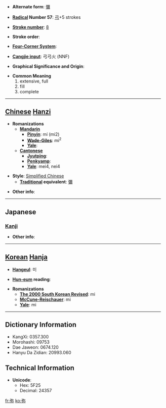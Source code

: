 * '''Alternate form''': [[彌]]

* '''[[Wiktionary:Chinese radical index| Radical]] Number 57''': [[Wiktionary:Chinese radical index 弓|弓]]+5 strokes

* '''[[Wiktionary:Chinese total strokes index|Stroke number]]''': [[Wiktionary:Chinese total strokes index 8|8]]

* '''Stroke order''': 

* '''[[Wiktionary:Chinese four corner index|Four-Corner System]]''': 

* '''[[Wiktionary:Chinese Cangjie index|Cangjie input]]''': 弓弓火 (NNF)

* '''Graphical Significance and Origin''': 

* '''Common Meaning'''
*#extensive, full
*# fill
*# complete


----

== [[Chinese]] [[Hanzi]] ==

* '''Romanizations'''
** '''[[Mandarin]]'''
*** '''[[Pinyin]]''': mí (mi2)
*** '''[[Wade-Giles]]''': mi<sup>2</sup>
*** '''[[Yale]]''': 
** '''[[Cantonese]]'''
*** '''[[Jyutping]]''':
*** '''[[Penkyamp]]''': 
*** '''[[Yale]]''': mei4, nei4

* '''Style''': [[Simplified Chinese]] 
** '''[[Traditional Chinese|Traditional]] equivalent''': [[彌]]

* '''Other info''': 

----

==Japanese==
===[[Kanji]]===
{{kanji|on readings=[[み]] (mi)
|kun readings=[[ひさしい]] (hisashii), [[とおい]] (tooi), [[や]] (ya)
}}

* '''Other info''':  

----

== [[Korean]] [[Hanja]] ==

* '''[[Hangeul]]''': 미

* '''[[Hun-eum]] reading''': 

* '''Romanizations'''
** '''[[The 2000 South Korean Revised Romanization|The 2000 South Korean Revised]]''': mi
** '''[[McCune-Reischauer]]''': mi
** '''[[Yale]]''': mi

----

== Dictionary Information ==

* KangXi: 0357.300
* Morohashi: 09753
* Dae Jaweon: 0674.120
* Hanyu Da Zidian: 20993.060

== Technical Information ==

* '''Unicode''':
** Hex: 5F25
** Decimal: 24357

[[fr:弥]]
[[ko:弥]]
